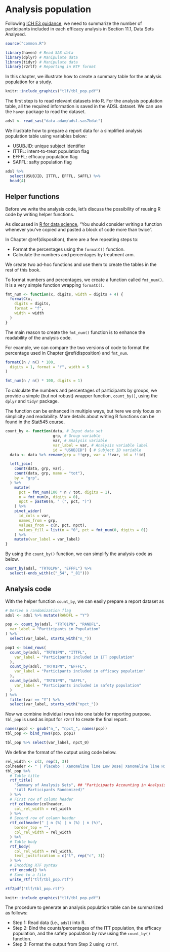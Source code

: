 # Analysis population {#population}

Following [ICH E3
guidance](https://database.ich.org/sites/default/files/E3_Guideline.pdf),
we need to summarize the number of participants included in each efficacy
analysis in Section 11.1, Data Sets Analysed.

```r
source("common.R")
```

```r
library(haven) # Read SAS data
library(dplyr) # Manipulate data
library(tidyr) # Manipulate data
library(r2rtf) # Reporting in RTF format
```

In this chapter, we illustrate how to create a summary table for
the analysis population for a study.

```r
knitr::include_graphics("tlf/tbl_pop.pdf")
```

The first step is to read relevant datasets into R. For the analysis
population table, all the required information is saved in the ADSL
dataset. We can use the `haven` package to read the dataset.

```r
adsl <- read_sas("data-adam/adsl.sas7bdat")
```

We illustrate how to prepare a report data for a simplified analysis
population table using variables below:

-   USUBJID: unique subject identifier
-   ITTFL: intent-to-treat population flag
-   EFFFL: efficacy population flag
-   SAFFL: safty population flag

```r
adsl %>%
  select(USUBJID, ITTFL, EFFFL, SAFFL) %>%
  head(4)
```

## Helper functions

Before we write the analysis code, let's discuss the possibility of reusing R
code by writing helper functions.

As discussed in [R for data
science](https://r4ds.had.co.nz/functions.html#when-should-you-write-a-function),
"You should consider writing a function whenever you've copied and
pasted a block of code more than twice".

In Chapter \@ref(disposition), there are a few repeating steps to:

-   Format the percentages using the `formatC()` function.
-   Calculate the numbers and percentages by treatment arm.

We create two ad-hoc functions and use them to create the
tables in the rest of this book.

To format numbers and percentages, we create a function called
`fmt_num()`. It is a very simple function wrapping `formatC()`.

```r
fmt_num <- function(x, digits, width = digits + 4) {
  formatC(x,
    digits = digits,
    format = "f",
    width = width
  )
}
```

The main reason to create the `fmt_num()` function is to enhance the
readability of the analysis code.

For example, we can compare the two versions of code to format the
percentage used in Chapter \@ref(disposition) and `fmt_num`.

```r
formatC(n / n() * 100,
  digits = 1, format = "f", width = 5
)
```

```r
fmt_num(n / n() * 100, digits = 1)
```

To calculate the numbers and percentages of participants by groups, we
provide a simple (but not robust) wrapper function, `count_by()`, using
the `dplyr` and `tidyr` package.

The function can be enhanced in multiple ways, but here we only focus on
simplicity and readability. More details about writing R functions can
be found in the [Stat545
course](https://stat545.com/functions-part1.html).

```r
count_by <- function(data, # Input data set
                     grp, # Group variable
                     var, # Analysis variable
                     var_label = var, # Analysis variable label
                     id = "USUBJID") { # Subject ID variable
  data <- data %>% rename(grp = !!grp, var = !!var, id = !!id)

  left_join(
    count(data, grp, var),
    count(data, grp, name = "tot"),
    by = "grp",
  ) %>%
    mutate(
      pct = fmt_num(100 * n / tot, digits = 1),
      n = fmt_num(n, digits = 0),
      npct = paste0(n, " (", pct, ")")
    ) %>%
    pivot_wider(
      id_cols = var,
      names_from = grp,
      values_from = c(n, pct, npct),
      values_fill = list(n = "0", pct = fmt_num(0, digits = 0))
    ) %>%
    mutate(var_label = var_label)
}
```

By using the `count_by()` function, we can simplify the analysis code as
below.

```r
count_by(adsl, "TRT01PN", "EFFFL") %>%
  select(-ends_with(c("_54", "_81")))
```

## Analysis code

With the helper function `count_by`, we can easily prepare a report
dataset as

```r
# Derive a randomization flag
adsl <- adsl %>% mutate(RANDFL = "Y")

pop <- count_by(adsl, "TRT01PN", "RANDFL",
  var_label = "Participants in Population"
) %>%
  select(var_label, starts_with("n_"))
```

```r
pop1 <- bind_rows(
  count_by(adsl, "TRT01PN", "ITTFL",
    var_label = "Participants included in ITT population"
  ),
  count_by(adsl, "TRT01PN", "EFFFL",
    var_label = "Participants included in efficacy population"
  ),
  count_by(adsl, "TRT01PN", "SAFFL",
    var_label = "Participants included in safety population"
  )
) %>%
  filter(var == "Y") %>%
  select(var_label, starts_with("npct_"))
```

Now we combine individual rows into one table for reporting
purpose. `tbl_pop` is used as input for `r2rtf` to create the final
report.

```r
names(pop) <- gsub("n_", "npct_", names(pop))
tbl_pop <- bind_rows(pop, pop1)

tbl_pop %>% select(var_label, npct_0)
```

We define the format of the output using code below.

```r
rel_width <- c(2, rep(1, 3))
colheader <- " | Placebo | Xanomeline line Low Dose| Xanomeline line High Dose"
tbl_pop %>%
  # Table title
  rtf_title(
    "Summary of Analysis Sets", ## "Participants Accounting in Analysis Population" is a weird title for me. Merck uses this table title for CSR? 
    "(All Participants Randomized)"
  ) %>%
  # First row of column header
  rtf_colheader(colheader,
    col_rel_width = rel_width
  ) %>%
  # Second row of column header
  rtf_colheader(" | n (%) | n (%) | n (%)",
    border_top = "",
    col_rel_width = rel_width
  ) %>%
  # Table body
  rtf_body(
    col_rel_width = rel_width,
    text_justification = c("l", rep("c", 3))
  ) %>%
  # Encoding RTF syntax
  rtf_encode() %>%
  # Save to a file
  write_rtf("tlf/tbl_pop.rtf")
```

```r
rtf2pdf("tlf/tbl_pop.rtf")
```

```r
knitr::include_graphics("tlf/tbl_pop.pdf")
```

The procedure to generate an analysis population table can be summarized
as follows:

- Step 1: Read data (i.e., `adsl`) into R.
- Step 2: Bind the counts/percentages of the ITT population, the
  efficacy population, and the safety population by row using the
  `count_by()` function.
- Step 3: Format the output from Step 2 using `r2rtf`.
